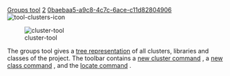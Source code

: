 [[Property:title|Groups tool]]
[[Property:weight|2]]
[[Property:uuid|0baebaa5-a9c8-4c7c-6ace-c11d82804906]]
[[Image:tool-clusters-icon]]

[[Image:cluster-tool]]  

The groups tool gives a [[System tree representation|tree representation]]  of all clusters, libraries and classes of the project. The toolbar contains a [[New cluster command|new cluster command]] , a [[New class command|new class command]] , and the [[Locate command|locate command]] . 

